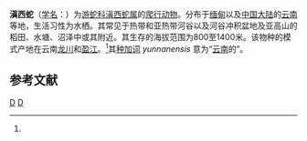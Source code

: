 {{Speciesbox
| taxon = Atretium yunnanensis
| binomial_authority = Anderson, 1879<ref name='id4592'>{{cite web| url =http://www.bioinfo.cn/db05/BjdwSpecies.php?action=view&id=4592| title =滇西蛇| work =《中国动物物种编目数据库》| publisher =中国科学院微生物研究所| author =中国科学院动物研究所| accessdate =2009-04-11| deadurl =yes| archiveurl =https://web.archive.org/web/20160305022332/http://www.bioinfo.cn/db05/BjdwSpecies.php?action=view&id=4592| archivedate =2016-03-05}}</ref>
}}

'''滇西蛇'''（[[学名|学名]]：{{lang|la|''Atretium yunnanensis''}}）为[[游蛇科|游蛇科]][[滇西蛇属|滇西蛇属]]的[[爬行动物|爬行动物]]。分布于[[缅甸|缅甸]]以及[[中国大陆|中国大陆]]的[[云南|云南]]等地，生活习性为水栖。其常见于热带和亚热带河谷以及河谷冲积盆地及亚高山的稻田、水塘、沼泽中或其附近。其生存的海拔范围为800至1400米。该物种的模式产地在云南[[龙川|龙川]]和[[盈江|盈江]]。<ref name='id4592'/>其[[种加词|种加词]] ''yunnanensis'' 意为“[[云南|云南]]的”。

== 参考文献 ==
{{reflist}}

{{Taxonbar|from=Q2869805}}

[[Category:游蛇科|D]]
[[Category:_1879年描述的动物|D]]


{{蛇类小作品}}